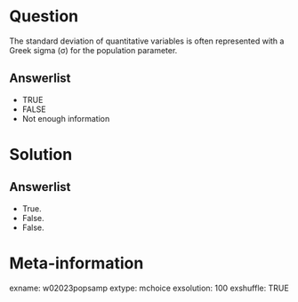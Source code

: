 Question
========
The standard deviation of quantitative variables is often represented with a Greek sigma (σ) for the population parameter.

Answerlist
----------
* TRUE
* FALSE
* Not enough information


Solution
========

Answerlist
----------
* True.
* False.
* False.


Meta-information
================
exname: w02023popsamp
extype: mchoice
exsolution: 100
exshuffle: TRUE